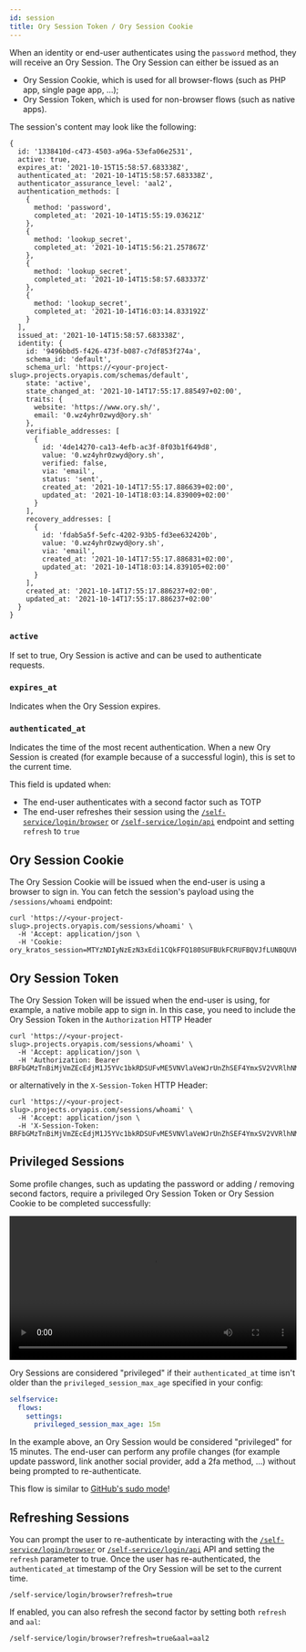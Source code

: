 ```yaml
---
id: session
title: Ory Session Token / Ory Session Cookie
---
```


When an identity or end-user authenticates using the `password` method, they
will receive an Ory Session. The Ory Session can either be issued as an

- Ory Session Cookie, which is used for all browser-flows (such as PHP app,
  single page app, ...);
- Ory Session Token, which is used for non-browser flows (such as native apps).

The session's content may look like the following:

```json5
{
  id: '1338410d-c473-4503-a96a-53efa06e2531',
  active: true,
  expires_at: '2021-10-15T15:58:57.683338Z',
  authenticated_at: '2021-10-14T15:58:57.683338Z',
  authenticator_assurance_level: 'aal2',
  authentication_methods: [
    {
      method: 'password',
      completed_at: '2021-10-14T15:55:19.03621Z'
    },
    {
      method: 'lookup_secret',
      completed_at: '2021-10-14T15:56:21.257867Z'
    },
    {
      method: 'lookup_secret',
      completed_at: '2021-10-14T15:58:57.683337Z'
    },
    {
      method: 'lookup_secret',
      completed_at: '2021-10-14T16:03:14.833192Z'
    }
  ],
  issued_at: '2021-10-14T15:58:57.683338Z',
  identity: {
    id: '9496bbd5-f426-473f-b087-c7df853f274a',
    schema_id: 'default',
    schema_url: 'https://<your-project-slug>.projects.oryapis.com/schemas/default',
    state: 'active',
    state_changed_at: '2021-10-14T17:55:17.885497+02:00',
    traits: {
      website: 'https://www.ory.sh/',
      email: '0.wz4yhr0zwyd@ory.sh'
    },
    verifiable_addresses: [
      {
        id: '4de14270-ca13-4efb-ac3f-8f03b1f649d8',
        value: '0.wz4yhr0zwyd@ory.sh',
        verified: false,
        via: 'email',
        status: 'sent',
        created_at: '2021-10-14T17:55:17.886639+02:00',
        updated_at: '2021-10-14T18:03:14.839009+02:00'
      }
    ],
    recovery_addresses: [
      {
        id: 'fdab5a5f-5efc-4202-93b5-fd3ee632420b',
        value: '0.wz4yhr0zwyd@ory.sh',
        via: 'email',
        created_at: '2021-10-14T17:55:17.886831+02:00',
        updated_at: '2021-10-14T18:03:14.839105+02:00'
      }
    ],
    created_at: '2021-10-14T17:55:17.886237+02:00',
    updated_at: '2021-10-14T17:55:17.886237+02:00'
  }
}
```

### `active`

If set to true, Ory Session is active and can be used to authenticate requests.

### `expires_at`

Indicates when the Ory Session expires.

### `authenticated_at`

Indicates the time of the most recent authentication. When a new Ory Session is
created (for example because of a successful login), this is set to the current
time.

This field is updated when:

- The end-user authenticates with a second factor such as TOTP
- The end-user refreshes their session using the
  [`/self-service/login/browser`](../reference/api.mdx#operation/initializeSelfServiceLoginFlowForBrowsers)
  or
  [`/self-service/login/api`](../reference/api.mdx#operation/initializeSelfServiceLoginFlowWithoutBrowser)
  endpoint and setting `refresh` to `true`

## Ory Session Cookie

The Ory Session Cookie will be issued when the end-user is using a browser to
sign in. You can fetch the session's payload using the `/sessions/whoami`
endpoint:

```
curl 'https://<your-project-slug>.projects.oryapis.com/sessions/whoami' \
  -H 'Accept: application/json \
  -H 'Cookie: ory_kratos_session=MTYzNDIyNzEzN3xEdi1CQkFFQ180SUFBUkFCRUFBQVJfLUNBQUVHYzNSeWFXNW5EQThBRFhObGMzTnBiMjVmZEc5clpXNEdjM1J5YVc1bkRDSUFJRTFDYWtvME5VNVlaVWxvYVZWeWJrUnZhSEF4YmxSV2VVRlhNMWwxVlVGenxXpsk2cL21Dclk3nCoXV41N6bFxvVJSt7CeICy_815Aw=='
```

## Ory Session Token

The Ory Session Token will be issued when the end-user is using, for example, a
native mobile app to sign in. In this case, you need to include the Ory Session
Token in the `Authorization` HTTP Header

```
curl 'https://<your-project-slug>.projects.oryapis.com/sessions/whoami' \
  -H 'Accept: application/json \
  -H 'Authorization: Bearer BRFbGMzTnBiMjVmZEcEdjM1J5YVc1bkRDSUFvME5VNVlaVeWJrUnZhSEF4YmxSV2VVRlhNMWwxVlVGenxXpsk2cLXV41N6bFxvVJSt7CeICy'
```

or alternatively in the `X-Session-Token` HTTP Header:

```
curl 'https://<your-project-slug>.projects.oryapis.com/sessions/whoami' \
  -H 'Accept: application/json \
  -H 'X-Session-Token: BRFbGMzTnBiMjVmZEcEdjM1J5YVc1bkRDSUFvME5VNVlaVeWJrUnZhSEF4YmxSV2VVRlhNMWwxVlVGenxXpsk2cLXV41N6bFxvVJSt7CeICy'
```

## Privileged Sessions


Some profile changes, such as updating the password or adding / removing second
factors, require a privileged Ory Session Token or Ory Session Cookie to be
completed successfully:

<video controls width="100%">
  <source src={privilegedVideo.webm} type="video/webm" />
  <source src={privilegedVideo.mp4} type="video/mp4" />
  Sorry, your browser doesn't support embedded videos.
</video>

Ory Sessions are considered "privileged" if their `authenticated_at` time isn't
older than the `privileged_session_max_age` specified in your config:

```yml title="path/to/kratos/config.yml"
selfservice:
  flows:
    settings:
      privileged_session_max_age: 15m
```

In the example above, an Ory Session would be considered "privileged" for 15
minutes. The end-user can perform any profile changes (for example update
password, link another social provider, add a 2fa method, ...) without being
prompted to re-authenticate.

This flow is similar to
[GitHub's sudo mode](https://help.github.com/en/github/authenticating-to-github/sudo-mode)!

## Refreshing Sessions

You can prompt the user to re-authenticate by interacting with the
[`/self-service/login/browser`](../reference/api.mdx#operation/initializeSelfServiceLoginFlowForBrowsers)
or
[`/self-service/login/api`](../reference/api.mdx#operation/initializeSelfServiceLoginFlowWithoutBrowser)
API and setting the `refresh` parameter to true. Once the user has
re-authenticated, the `authenticated_at` timestamp of the Ory Session will be
set to the current time.

```
/self-service/login/browser?refresh=true
```

If enabled, you can also refresh the second factor by setting both `refresh` and
`aal`:

```
/self-service/login/browser?refresh=true&aal=aal2
```

